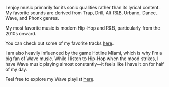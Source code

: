 I enjoy music primarily for its sonic qualities rather than its lyrical content. My favorite sounds are derived from Trap, Drill, Alt R&B, Urbano, Dance, Wave, and Phonk genres.

My most favorite music is modern Hip-Hop and R&B, particularly from the 2010s onward.

You can check out some of my favorite tracks <a href="https://music.apple.com/jp/playlist/best/pl.u-JPAZgxZILjr8mK9?l=en-US" target="_blank" rel="noreferrer">here</a>.

I am also heavily influenced by the game Hotline Miami, which is why I'm a big fan of Wave music. While I listen to Hip-Hop when the mood strikes, I have Wave music playing almost constantly—it feels like I have it on for half of my day.

Feel free to explore my Wave playlist <a href="https://music.apple.com/jp/playlist/tokyo/pl.u-11zB3YbTNBL1Aoy?l=en-US" target="_blank" rel="noreferrer">here</a>.
